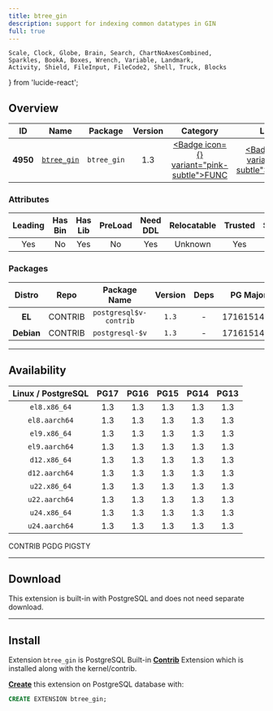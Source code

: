 ```yaml
---
title: btree_gin
description: support for indexing common datatypes in GIN
full: true
---
```


    Scale, Clock, Globe, Brain, Search, ChartNoAxesCombined,
    Sparkles, BookA, Boxes, Wrench, Variable, Landmark,
    Activity, Shield, FileInput, FileCode2, Shell, Truck, Blocks
} from 'lucide-react';

## Overview

| <TooltipIconButton tooltip="Extension unique identifier" side="top">ID</TooltipIconButton> | <TooltipIconButton tooltip="Extension name" side="top">Name</TooltipIconButton> | <TooltipIconButton tooltip="Package name for installation" side="top">Package</TooltipIconButton> | <TooltipIconButton tooltip="Latest available extension version" side="top">Version</TooltipIconButton> | <TooltipIconButton tooltip="Extension category" side="top">Category</TooltipIconButton> | <TooltipIconButton tooltip="Open source license" side="top">License</TooltipIconButton> | <TooltipIconButton tooltip="Programming language" side="top">Lang</TooltipIconButton> |
|:--------:|:--------:|:----------:|:--------------:|:---------------------------------------:|:------------------------------------------------------:|:----:|
| **4950** | [`btree_gin`](https://www.postgresql.org/docs/current/btree-gin.html) | `btree_gin` | 1.3 | <a href="/ext/func" className="no-underline"><Badge icon={<Variable />} variant="pink-subtle">FUNC</Badge></a> | <a href="/ext/list/license#postgresql" className="no-underline"><Badge icon={<Scale />} variant="blue-subtle">PostgreSQL</Badge></a> | <a href="/ext/list/lang#c"><Badge icon={<FileCode2 />} variant="blue-subtle">C</Badge></a> |

### Attributes

| <TooltipIconButton tooltip="The Primary Leading extension in the Package" side="top">Leading</TooltipIconButton> | <TooltipIconButton tooltip="Contains binary utils" side="top">Has Bin</TooltipIconButton> | <TooltipIconButton tooltip="Contains .so shared library files" side="top">Has Lib</TooltipIconButton> | <TooltipIconButton tooltip="Requires preloading via shared_preload_libraries" side="top">PreLoad</TooltipIconButton> | <TooltipIconButton tooltip="Requires CREATE EXTENSION DDL command" side="top">Need DDL</TooltipIconButton> | <TooltipIconButton tooltip="Can be installed in any schema" side="top">Relocatable</TooltipIconButton> | <TooltipIconButton tooltip="Can be created by non-superuser" side="top">Trusted</TooltipIconButton> | <TooltipIconButton tooltip="Schemas used by this extension" side="top">Schemas</TooltipIconButton> |
|:-------:|:-------:|:-------:|:-------:|:--------:|:-----------:|:-------:|:-------:|
| Yes | No | Yes | No | Yes | Unknown | Yes | - |

### Packages

| <TooltipIconButton tooltip="Linux distribution family, EL or Debian" side="top">Distro</TooltipIconButton> | <TooltipIconButton tooltip="Package repository" side="top">Repo</TooltipIconButton> | <TooltipIconButton tooltip="The RPM/DEB Package Name Pattern (replace $v with real pg major)" side="top">Package Name</TooltipIconButton> | <TooltipIconButton tooltip="Latest package version" side="top">Version</TooltipIconButton> | <TooltipIconButton tooltip="RPM/DEB Package dependencies" side="top">Deps</TooltipIconButton> | <TooltipIconButton tooltip="Available in these PostgreSQL Major Versions" side="top">PG Major</TooltipIconButton> |
|:----------:|:--------:|:------------------------:|:-----------:|:------------:|:------------------:|
|   **EL**   | <Badge variant="green-subtle"><span className="font-bold">CONTRIB</span></Badge> | `postgresql$v-contrib` | `1.3` | - | <Badge variant="green-subtle">17</Badge><Badge variant="green-subtle">16</Badge><Badge variant="green-subtle">15</Badge><Badge variant="green-subtle">14</Badge><Badge variant="green-subtle">13</Badge> |
| **Debian** | <Badge variant="green-subtle"><span className="font-bold">CONTRIB</span></Badge> | `postgresql-$v` | `1.3` | - | <Badge variant="green-subtle">17</Badge><Badge variant="green-subtle">16</Badge><Badge variant="green-subtle">15</Badge><Badge variant="green-subtle">14</Badge><Badge variant="green-subtle">13</Badge> |



------

## Availability

| <TooltipIconButton tooltip="Linux Distro Arch / PostgreSQL Major Version" side="top">Linux / PostgreSQL </TooltipIconButton> | **PG17** | **PG16** | **PG15** | **PG14** | **PG13** |
|:-----:|:-----:|:-----:|:-----:|:-----:|:-----:|
| `el8.x86_64` | <Badge variant="green-subtle">1.3</Badge> | <Badge variant="green-subtle">1.3</Badge> | <Badge variant="green-subtle">1.3</Badge> | <Badge variant="green-subtle">1.3</Badge> | <Badge variant="green-subtle">1.3</Badge> |
| `el8.aarch64` | <Badge variant="green-subtle">1.3</Badge> | <Badge variant="green-subtle">1.3</Badge> | <Badge variant="green-subtle">1.3</Badge> | <Badge variant="green-subtle">1.3</Badge> | <Badge variant="green-subtle">1.3</Badge> |
| `el9.x86_64` | <Badge variant="green-subtle">1.3</Badge> | <Badge variant="green-subtle">1.3</Badge> | <Badge variant="green-subtle">1.3</Badge> | <Badge variant="green-subtle">1.3</Badge> | <Badge variant="green-subtle">1.3</Badge> |
| `el9.aarch64` | <Badge variant="green-subtle">1.3</Badge> | <Badge variant="green-subtle">1.3</Badge> | <Badge variant="green-subtle">1.3</Badge> | <Badge variant="green-subtle">1.3</Badge> | <Badge variant="green-subtle">1.3</Badge> |
| `d12.x86_64` | <Badge variant="green-subtle">1.3</Badge> | <Badge variant="green-subtle">1.3</Badge> | <Badge variant="green-subtle">1.3</Badge> | <Badge variant="green-subtle">1.3</Badge> | <Badge variant="green-subtle">1.3</Badge> |
| `d12.aarch64` | <Badge variant="green-subtle">1.3</Badge> | <Badge variant="green-subtle">1.3</Badge> | <Badge variant="green-subtle">1.3</Badge> | <Badge variant="green-subtle">1.3</Badge> | <Badge variant="green-subtle">1.3</Badge> |
| `u22.x86_64` | <Badge variant="green-subtle">1.3</Badge> | <Badge variant="green-subtle">1.3</Badge> | <Badge variant="green-subtle">1.3</Badge> | <Badge variant="green-subtle">1.3</Badge> | <Badge variant="green-subtle">1.3</Badge> |
| `u22.aarch64` | <Badge variant="green-subtle">1.3</Badge> | <Badge variant="green-subtle">1.3</Badge> | <Badge variant="green-subtle">1.3</Badge> | <Badge variant="green-subtle">1.3</Badge> | <Badge variant="green-subtle">1.3</Badge> |
| `u24.x86_64` | <Badge variant="green-subtle">1.3</Badge> | <Badge variant="green-subtle">1.3</Badge> | <Badge variant="green-subtle">1.3</Badge> | <Badge variant="green-subtle">1.3</Badge> | <Badge variant="green-subtle">1.3</Badge> |
| `u24.aarch64` | <Badge variant="green-subtle">1.3</Badge> | <Badge variant="green-subtle">1.3</Badge> | <Badge variant="green-subtle">1.3</Badge> | <Badge variant="green-subtle">1.3</Badge> | <Badge variant="green-subtle">1.3</Badge> |

<Badge variant="green-subtle"><span className="font-black">CONTRIB</span></Badge> <Badge variant="blue-subtle"><span className="font-black">PGDG</span></Badge> <Badge variant="amber-subtle"><span className="font-black">PIGSTY</span></Badge>

------

## Download

This extension is built-in with PostgreSQL and does not need separate download.

------

## Install

Extension `btree_gin` is PostgreSQL Built-in [**Contrib**](/ext/list/contrib) Extension which is installed along with the kernel/contrib.

[**Create**](/docs/pgsql/extension/create) this extension on PostgreSQL database with:

```sql
CREATE EXTENSION btree_gin;
```


